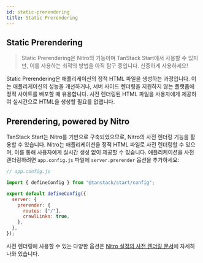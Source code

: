 ```yaml
---
id: static-prerendering
title: Static Prerendering
---
```


## Static Prerendering

> Static Prerendering은 Nitro의 기능이며 TanStack Start에서 사용할 수 있지만, 이를 사용하는 최적의 방법을 아직 탐구 중입니다. 신중하게 사용하세요!

Static Prerendering은 애플리케이션의 정적 HTML 파일을 생성하는 과정입니다. 이는 애플리케이션의 성능을 개선하거나, 서버 사이드 렌더링을 지원하지 않는 플랫폼에 정적 사이트를 배포할 때 유용합니다. 사전 렌더링된 HTML 파일을 사용자에게 제공하여 실시간으로 HTML을 생성할 필요를 없앱니다.

## Prerendering, powered by Nitro

TanStack Start는 Nitro를 기반으로 구축되었으므로, Nitro의 사전 렌더링 기능을 활용할 수 있습니다. Nitro는 애플리케이션을 정적 HTML 파일로 사전 렌더링할 수 있으며, 이를 통해 사용자에게 실시간 생성 없이 제공할 수 있습니다. 애플리케이션을 사전 렌더링하려면 `app.config.js` 파일에 `server.prerender` 옵션을 추가하세요:

```js
// app.config.js

import { defineConfig } from "@tanstack/start/config";

export default defineConfig({
  server: {
    prerender: {
      routes: ["/"],
      crawlLinks: true,
    },
  },
});
```

사전 렌더링에 사용할 수 있는 다양한 옵션은 [Nitro 설정의 사전 렌더링 문서](https://nitro.unjs.io/config#prerender)에 자세히 나와 있습니다.
